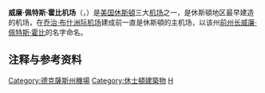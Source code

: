 {{Infobox Airport
| airport_name = <center>威廉·佩特斯·霍比机场<br><small>{{lang|en|William P. Hobby Airport}}</small></center>
| nativename   = 
| photo        = HobbyAirportHoustonTX.JPG
| caption      = 机场航站楼
| IATA         = HOU
| ICAO         = KHOU
| FAA          = HOU
| type         = [[民用航空|民用]]
| run by       = [[休斯頓机场体系|休斯頓机场体系]]
| owner        = 休斯頓市政府
| city         = [[美国|美国]][[休斯頓|休斯頓]]
| location     = [[德薩斯州|德薩斯州]]休斯頓
| elevation    = 14米
| coordinates  = {{coord|29|38|44|N|95|16|44|W|type:airport_region:US}}
| website      = [http://fly2houston.com/hobbyHome fly2houston.com/hobbyHome]
| r1-number    = 4/22
| r1-length-f  = 7,602
| r1-length-m  = 2,317
| r1-surface   = [[Concrete|Concrete]]
| r2-number    = 12L/30R
| r2-length-f  = 5,148
| r2-length-m  = 1,569
| r2-surface   = Concrete
| r3-number    = 12R/30L
| r3-length-f  = 7,602
| r3-length-m  = 2,317
| r3-surface   = [[Asphalt|Asphalt]]
| r4-number    = 17/35
| r4-length-f  = 6,000
| r4-length-m  = 1,829
| r4-surface   = Asphalt/Concrete
| stat-year    = 2006
| stat1-header = Aircraft operations
| stat1-data   = 236,637
| stat2-header = Based aircraft
| stat2-data   = 292
| stat3-header = [[Airline|Air carrier]]/[[Air_charter|taxi]]
| stat3-data   = 154,621
| stat4-header = [[General_aviation|General aviation]]
| stat4-data   = 81,791
| footnotes    = Source: [[Federal_Aviation_Administration|Federal Aviation Administration]]<ref name=FAA>{{FAA-airport|ID=HOU|use=PU|own=PU|site=24071.*A}}, effective 2007-08-30</ref>
[[Image:FAA_diagram_HOU.svg|250px]]
}}

'''威廉·佩特斯·霍比机场'''（{{lang-en|William P. Hobby Airport}}，{{Airport codes|HOU|KHOU|HOU}}）是[[美国|美国]][[休斯頓|休斯頓]]三大[[机场|机场]]之一，是休斯頓地区最早建造的机场，在[[乔治·布什洲际机场|乔治·布什洲际机场]]建成前一直是休斯頓的主机场，以该州[[德薩斯州州长|前州长]][[威廉·佩特斯·霍比|威廉·佩特斯·霍比]]的名字命名。

== 注释与参考资料 ==
{{Reflist|2}}

[[Category:德克薩斯州機場|Category:德克薩斯州機場]]
[[Category:休士頓建築物|Category:休士頓建築物]]
[[Category:冠以人名的美洲機場|H]]